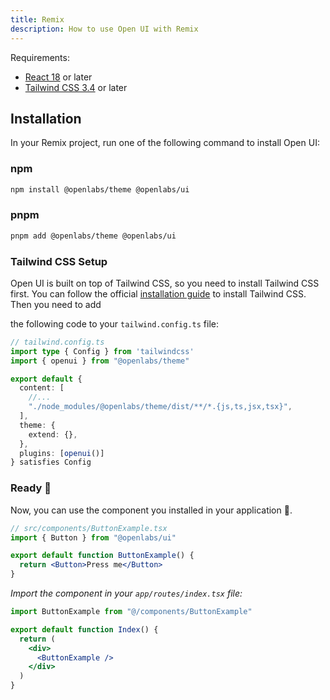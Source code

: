 ```yaml
---
title: Remix
description: How to use Open UI with Remix
---
```


Requirements:

- [React 18](https://reactjs.org/) or later
- [Tailwind CSS 3.4](https://tailwindcss.com/docs/guides/remix) or later

## Installation

In your Remix project, run one of the following command to install Open UI:

### npm

```sh
npm install @openlabs/theme @openlabs/ui
```

### pnpm

```sh
pnpm add @openlabs/theme @openlabs/ui
```

### Tailwind CSS Setup

Open UI is built on top of Tailwind CSS, so you need to install Tailwind CSS first. You can follow the official [installation guide](https://tailwindcss.com/docs/guides/remix) to install Tailwind CSS. Then you need to add

the following code to your `tailwind.config.ts` file:

```ts
// tailwind.config.ts
import type { Config } from 'tailwindcss'
import { openui } from "@openlabs/theme"

export default {
  content: [
    //...
    "./node_modules/@openlabs/theme/dist/**/*.{js,ts,jsx,tsx}",
  ],
  theme: {
    extend: {},
  },
  plugins: [openui()]
} satisfies Config
```

### Ready 🎉

Now, you can use the component you installed in your application 🎉.

```jsx
// src/components/ButtonExample.tsx
import { Button } from "@openlabs/ui"

export default function ButtonExample() {
  return <Button>Press me</Button>
}
```

_Import the component in your `app/routes/index.tsx` file:_

```jsx
import ButtonExample from "@/components/ButtonExample"

export default function Index() {
  return (
    <div>
      <ButtonExample />
    </div>
  )
}
```